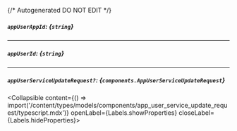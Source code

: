 {/* Autogenerated DO NOT EDIT  */}

##### `appUserAppId`: *{`string`}*

---
##### `appUserId`: *{`string`}*

---
##### `appUserServiceUpdateRequest?`: *{`components.AppUserServiceUpdateRequest`}*
<Collapsible content={() => import('/content/types/models/components/app_user_service_update_request/typescript.mdx')} openLabel={Labels.showProperties} closeLabel={Labels.hideProperties}>
</Collapsible>


